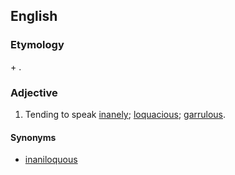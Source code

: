 ==English==

===Etymology===
{{etyl|la|en}} {{m|la|inanis||empty}} + {{m|la|loqui||speak}}. {{lena}}

===Adjective===
{{head|en|adjective}}

# Tending to speak [[inane]]ly; [[loquacious]]; [[garrulous]].

====Synonyms====
* [[inaniloquous]]